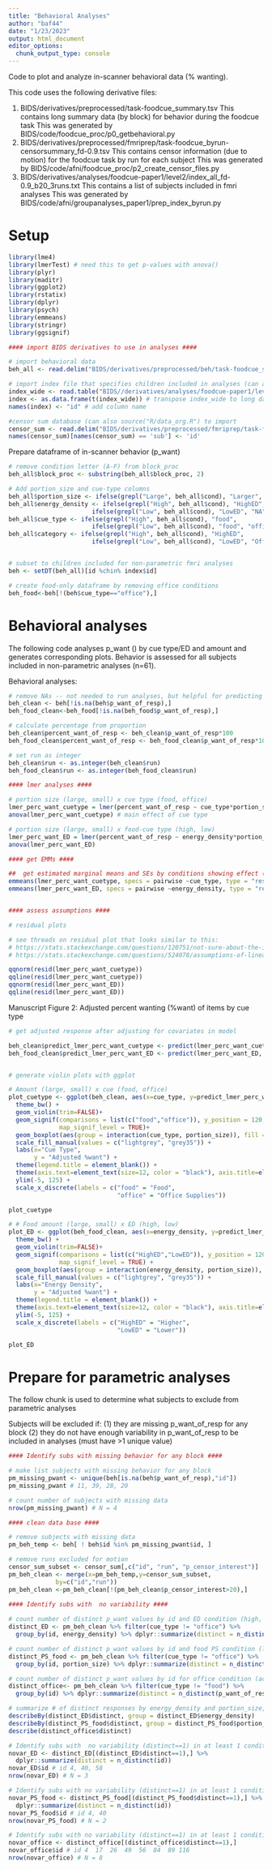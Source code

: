 ```yaml
---
title: "Behavioral Analyses"
author: "baf44"
date: "1/23/2023"
output: html_document
editor_options: 
  chunk_output_type: console
---
```


Code to plot and analyze in-scanner behavioral data (% wanting).

This code uses the following derivative files:

(1) BIDS/derivatives/preprocessed/task-foodcue_summary.tsv
    This contains long summary data (by block) for behavior during the foodcue task
    This was generated by BIDS/code/foodcue_proc/p0_getbehavioral.py
(2) BIDS/derivatives/preprocessed/fmriprep/task-foodcue_byrun-censorsummary_fd-0.9.tsv
    This contains censor information (due to motion) for the foodcue task by run for each subject 
    This was generated by BIDS/code/afni/foodcue_proc/p2_create_censor_files.py
(3) BIDS/derivatives/analyses/foodcue-paper1/level2/index_all_fd-0.9_b20_3runs.txt
    This contains a list of subjects included in fmri analyses 
    This was generated by BIDS/code/afni/groupanalyses_paper1/prep_index_byrun.py

# Setup

```r
library(lme4)
library(lmerTest) # need this to get p-values with anova()
library(plyr)
library(maditr)
library(ggplot2)
library(rstatix)
library(dplyr)
library(psych)
library(emmeans)
library(stringr)
library(ggsignif)

#### import BIDS derivatives to use in analyses ####

# import behavioral data
beh_all <- read.delim("BIDS/derivatives/preprocessed/beh/task-foodcue_summary.tsv") 

# import index file that specifies children included in analyses (can also source("R/data_org.R") to import
index_wide <- read.table("BIDS//derivatives/analyses/foodcue-paper1/level2/index_all_fd-0.9_b20_3runs.txt", quote="\"", comment.char="")
index <- as.data.frame(t(index_wide)) # transpose index_wide to long dataframes
names(index) <- "id" # add column name

#censor sum database (can also source("R/data_org.R") to import
censor_sum <- read.delim("BIDS/derivatives/preprocessed/fmriprep/task-foodcue_byrun-censorsummary_fd-0.9.tsv")
names(censor_sum)[names(censor_sum) == 'sub'] <- 'id'

```

Prepare dataframe of in-scanner behavior (p_want)

```r
# remove condition letter (A-F) from block_proc 
beh_all$block_proc <- substring(beh_all$block_proc, 2)

# Add portion_size and cue-type columns
beh_all$portion_size <- ifelse(grepl("Large", beh_all$cond), "Larger", "Smaller")
beh_all$energy_density <- ifelse(grepl("High", beh_all$cond), "HighED", 
                       ifelse(grepl("Low", beh_all$cond), "LowED", "NA"))
beh_all$cue_type <- ifelse(grepl("High", beh_all$cond), "food", 
                       ifelse(grepl("Low", beh_all$cond), "food", "office"))
beh_all$category <- ifelse(grepl("High", beh_all$cond), "HighED", 
                       ifelse(grepl("Low", beh_all$cond), "LowED", "Office"))


# subset to children included for non-parametric fmri analyses
beh <- setDT(beh_all)[id %chin% index$id]

# create food-only dataframe by removing office conditions
beh_food<-beh[!(beh$cue_type=="office"),]

```

# Behavioral analyses

The following code analyses p_want () by cue type/ED and amount and generates corresponding plots.
Behavior is assessed for all subjects included in non-parametric analyses (n=61).

Behavioral analyses:
``` r

# remove NAs -- not needed to run analyses, but helpful for predicting values to plot results
beh_clean <- beh[!is.na(beh$p_want_of_resp),]
beh_food_clean<-beh_food[!is.na(beh_food$p_want_of_resp),]

# calculate percentage from proportion
beh_clean$percent_want_of_resp <- beh_clean$p_want_of_resp*100
beh_food_clean$percent_want_of_resp <- beh_food_clean$p_want_of_resp*100

# set run as integer
beh_clean$run <- as.integer(beh_clean$run)
beh_food_clean$run <- as.integer(beh_food_clean$run)

#### lmer analyses ####

# portion size (large, small) x cue type (food, office)
lmer_perc_want_cuetype = lmer(percent_want_of_resp ~ cue_type*portion_size + run + (1 | id), data = beh_clean)
anova(lmer_perc_want_cuetype) # main effect of cue type

# portion size (large, small) x food-cue type (high, low)
lmer_perc_want_ED = lmer(percent_want_of_resp ~ energy_density*portion_size + run + (1 | id), data = beh_food_clean)
anova(lmer_perc_want_ED)

#### get EMMs ####

##  get estimated marginal means and SEs by conditions showing effect (cue type and ED)
emmeans(lmer_perc_want_cuetype, specs = pairwise ~cue_type, type = "response")
emmeans(lmer_perc_want_ED, specs = pairwise ~energy_density, type = "response")


#### assess assumptions ####

# residual plots

# see threads on residual plot that looks similar to this:
# https://stats.stackexchange.com/questions/120751/not-sure-about-the-interpretation-of-this-residual-plot
# https://stats.stackexchange.com/questions/524078/assumptions-of-linearity-and-homoskedasticity-when-the-dv-is-a-likert-scale-ho 

qqnorm(resid(lmer_perc_want_cuetype))
qqline(resid(lmer_perc_want_cuetype))
qqnorm(resid(lmer_perc_want_ED))
qqline(resid(lmer_perc_want_ED))

```

Manuscript Figure 2: Adjusted percent wanting (%want) of items by cue type 
``` r

# get adjusted response after adjusting for covariates in model 

beh_clean$predict_lmer_perc_want_cuetype <- predict(lmer_perc_want_cuetype, type="response")
beh_food_clean$predict_lmer_perc_want_ED <- predict(lmer_perc_want_ED, type="response")


# generate violin plots with ggplot

# Amount (large, small) x cue (food, office)
plot_cuetype <- ggplot(beh_clean, aes(x=cue_type, y=predict_lmer_perc_want_cuetype, fill = portion_size)) +
  theme_bw() +
  geom_violin(trim=FALSE)+
  geom_signif(comparisons = list(c("food","office")), y_position = 120,
              map_signif_level = TRUE)+
  geom_boxplot(aes(group = interaction(cue_type, portion_size)), fill = 'white', position = position_dodge(width = 0.9),  width = 0.1, outlier.shape = NA) +
  scale_fill_manual(values = c("lightgrey", "grey35")) +
  labs(x="Cue Type",
       y = "Adjusted %want") +
  theme(legend.title = element_blank()) +
  theme(axis.text=element_text(size=12, color = "black"), axis.title=element_text(size=14,face="bold")) + 
  ylim(-5, 125) + 
  scale_x_discrete(labels = c("food" = "Food",
                              "office" = "Office Supplies"))

plot_cuetype

# # Food amount (large, small) x ED (high, low)
plot_ED <- ggplot(beh_food_clean, aes(x=energy_density, y=predict_lmer_perc_want_ED, fill = portion_size)) +
  theme_bw() +
  geom_violin(trim=FALSE)+
  geom_signif(comparisons = list(c("HighED","LowED")), y_position = 120,
              map_signif_level = TRUE) +
  geom_boxplot(aes(group = interaction(energy_density, portion_size)), fill = 'white', position = position_dodge(width = 0.9),  width = 0.1, outlier.shape = NA) +
  scale_fill_manual(values = c("lightgrey", "grey35")) +
  labs(x="Energy Density",
       y = "Adjusted %want") +
  theme(legend.title = element_blank()) +
  theme(axis.text=element_text(size=12, color = "black"), axis.title=element_text(size=14,face="bold")) + 
  ylim(-5, 125) +
  scale_x_discrete(labels = c("HighED" = "Higher",
                              "LowED" = "Lower"))

plot_ED


```

# Prepare for parametric analyses

The follow chunk is used to determine what subjects to exclude from parametric analyses

Subjects will be excluded if:
(1) they are missing p_want_of_resp for any block
(2) they do not have enough variability in p_want_of_resp to be included in analyses (must have >1 unique value)

```r

#### Identify subs with missing behavior for any block ####

# make list subjects with missing behavior for any block
pm_missing_pwant <- unique(beh[is.na(beh$p_want_of_resp),"id"])
pm_missing_pwant # 11, 39, 28, 20

# count number of subjects with missing data
nrow(pm_missing_pwant) # N = 4

#### clean data base ####

# remove subjects with missing data
pm_beh_temp <- beh[ ! beh$id %in% pm_missing_pwant$id, ]

# remove runs excluded for motion
censor_sum_subset <- censor_sum[,c("id", "run", "p_censor_interest")]
pm_beh_clean <- merge(x=pm_beh_temp,y=censor_sum_subset, 
             by=c("id","run"))
pm_beh_clean <-pm_beh_clean[!(pm_beh_clean$p_censor_interest>20),]
 
#### Identify subs with  no variability ####

# count number of distinct p_want values by id and ED condition (high, low)
distinct_ED <- pm_beh_clean %>% filter(cue_type != "office") %>%
  group_by(id, energy_density) %>% dplyr::summarize(distinct = n_distinct(p_want_of_resp))

# count number of distinct p_want values by id and food PS condition (large, small)
distinct_PS_food <- pm_beh_clean %>% filter(cue_type != "office") %>%
  group_by(id, portion_size) %>% dplyr::summarize(distinct = n_distinct(p_want_of_resp))

# count number of distinct p_want values by id for office condition (across large and small)
distinct_office<- pm_beh_clean %>% filter(cue_type != "food") %>%
  group_by(id) %>% dplyr::summarize(distinct = n_distinct(p_want_of_resp))

# summarize # of distinct responses by energy_density and portion_size, and for office supplies
describeBy(distinct_ED$distinct, group = distinct_ED$energy_density)
describeBy(distinct_PS_food$distinct, group = distinct_PS_food$portion_size)
describe(distinct_office$distinct)

# Identify subs with  no variability (distinct==1) in at least 1 condition when assessing by ED
novar_ED <- distinct_ED[(distinct_ED$distinct==1),] %>%
  dplyr::summarize(distinct = n_distinct(id))
novar_ED$id # id 4, 40, 58
nrow(novar_ED) # N = 3

# Identify subs with no variability (distinct==1) in at least 1 condition when assessing by PS
novar_PS_food <- distinct_PS_food[(distinct_PS_food$distinct==1),] %>%
  dplyr::summarize(distinct = n_distinct(id))
novar_PS_food$id # id 4, 40
nrow(novar_PS_food) # N = 2

# Identify subs with no variability (distinct==1) in at least 1 condition when assessing by PS
novar_office <- distinct_office[(distinct_office$distinct==1),]
novar_office$id # id 4  17  26  49  56  84  89 116
nrow(novar_office) # N = 8

```
